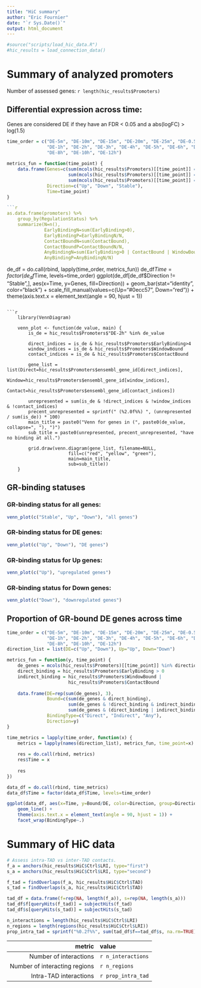 ```yaml
---
title: "HiC summary"
author: "Eric Fournier"
date: "`r Sys.Date()`"
output: html_document
---
```


```r
#source("scripts/load_hic_data.R")
#hic_results = load_connection_data()
```

# Summary of analyzed promoters

Number of assessed genes: `r length(hic_results$Promoters)`

## Differential expression across time:
Genes are considered DE if they have an FDR < 0.05 and a abs(logFC) > log(1.5)
```r
time_order = c("DE-5m", "DE-10m", "DE-15m", "DE-20m", "DE-25m", "DE-0.5h", 
               "DE-1h", "DE-2h", "DE-3h", "DE-4h", "DE-5h", "DE-6h", "DE-7h",
               "DE-8h", "DE-10h", "DE-12h")
               
metrics_fun = function(time_point) {
    data.frame(Genes=c(sum(mcols(hic_results$Promoters)[[time_point]] == "Up"),
                       sum(mcols(hic_results$Promoters)[[time_point]] == "Down"),
                       sum(mcols(hic_results$Promoters)[[time_point]] == "Stable")),
               Direction=c("Up", "Down", "Stable"),
               Time=time_point)
}

```r
as.data.frame(promoters) %>% 
    group_by(RegulationStatus) %>% 
    summarize(N=n(), 
              EarlyBindingN=sum(EarlyBinding>0), 
              EarlyBindingP=EarlyBindingN/N, 
              ContactBoundN=sum(ContactBound), 
              ContactBoundP=ContactBoundN/N,
              AnyBindingN=sum(EarlyBinding>0 | ContactBound | WindowBound),
              AnyBindingP=AnyBindingN/N)
```

de_df = do.call(rbind, lapply(time_order, metrics_fun))
de_df$Time = factor(de_df$Time, levels=time_order)
ggplot(de_df[de_df$Direction != "Stable",], aes(x=Time, y=Genes, fill=Direction)) +
    geom_bar(stat="identity", color="black") +
    scale_fill_manual(values=c(Up="#0ecc57", Down="red")) +
    theme(axis.text.x = element_text(angle = 90, hjust = 1))
```

```r
    library(VennDiagram)

    venn_plot <- function(de_value, main) {
        is_de = hic_results$Promoters$"DE-2h" %in% de_value
        
        direct_indices = is_de & hic_results$Promoters$EarlyBinding>4
        window_indices = is_de & hic_results$Promoters$WindowBound
        contact_indices = is_de & hic_results$Promoters$ContactBound
        
        gene_list = list(Direct=hic_results$Promoters$ensembl_gene_id[direct_indices],
                         Window=hic_results$Promoters$ensembl_gene_id[window_indices],
                         Contact=hic_results$Promoters$ensembl_gene_id[contact_indices])
        
        unrepresented = sum(is_de & !direct_indices & !window_indices & !contact_indices)
        precent_unrepresented = sprintf(" (%2.0f%%) ", (unrepresented / sum(is_de)) * 100)
        main_title = paste0("Venn for genes in (", paste0(de_value, collapse=", "), ")")
        sub_title = paste0(unrepresented, precent_unrepresented, "have no binding at all.")
        
        grid.draw(venn.diagram(gene_list, filename=NULL,
                       fill=c("red", "yellow", "green"),
                       main=main_title,
                       sub=sub_title))    
    }
```

## GR-binding statuses
### GR-binding status for all genes:
```r
venn_plot(c("Stable", "Up", "Down"), "all genes")
```

### GR-binding status for DE genes:
```r
venn_plot(c("Up", "Down"), "DE genes")
```

### GR-binding status for Up genes:
```r
venn_plot(c("Up"), "upregulated genes")
```

### GR-binding status for Down genes:
```r
venn_plot(c("Down"), "downregulated genes")
```

## Proportion of GR-bound DE genes across time
```r
time_order = c("DE-5m", "DE-10m", "DE-15m", "DE-20m", "DE-25m", "DE-0.5h", 
               "DE-1h", "DE-2h", "DE-3h", "DE-4h", "DE-5h", "DE-6h", "DE-7h",
               "DE-8h", "DE-10h", "DE-12h")
direction_list = list(DE=c("Up", "Down"), Up="Up", Down="Down")

metrics_fun = function(y, time_point) {
    de_genes = mcols(hic_results$Promoters)[[time_point]] %in% direction_list[[y]]
    direct_binding = hic_results$Promoters$EarlyBinding > 0
    indirect_binding = hic_results$Promoters$WindowBound |
                       hic_results$Promoters$ContactBound 
    
    data.frame(DE=rep(sum(de_genes), 3),
               Bound=c(sum(de_genes & direct_binding),
                       sum(de_genes & !direct_binding & indirect_binding),
                       sum(de_genes & (direct_binding | indirect_binding))),
               BindingType=c("Direct", "Indirect", "Any"),
               Direction=y)
}

time_metrics = lapply(time_order, function(x) {
    metrics = lapply(names(direction_list), metrics_fun, time_point=x)
               
    res = do.call(rbind, metrics)
    res$Time = x
    
    res
})

data_df = do.call(rbind, time_metrics)
data_df$Time = factor(data_df$Time, levels=time_order)

ggplot(data_df, aes(x=Time, y=Bound/DE, color=Direction, group=Direction)) +
    geom_line() +
    theme(axis.text.x = element_text(angle = 90, hjust = 1)) +
    facet_wrap(BindingType~.)
```

# Summary of HiC data

```r
# Assess intra-TAD vs inter-TAD contacts.
f_a = anchors(hic_results$HiC$Ctrl$LRI, type="first")
s_a = anchors(hic_results$HiC$Ctrl$LRI, type="second")

f_tad = findOverlaps(f_a, hic_results$HiC$Ctrl$TAD)
s_tad = findOverlaps(s_a, hic_results$HiC$Ctrl$TAD)

tad_df = data.frame(f=rep(NA, length(f_a)), s=rep(NA, length(s_a)))
tad_df$f[queryHits(f_tad)] = subjectHits(f_tad)
tad_df$s[queryHits(s_tad)] = subjectHits(s_tad)

n_interactions = length(hic_results$HiC$Ctrl$LRI)
n_regions = length(regions(hic_results$HiC$Ctrl$LRI))
prop_intra_tad = sprintf("%0.2f%%", sum(tad_df$f==tad_df$s, na.rm=TRUE) / nrow(tad_df))
```

| metric | value |
|---:|:-----|
| Number of interactions | `r n_interactions` |
| Number of interacting regions | `r n_regions` |
| Intra-TAD interactions | `r prop_intra_tad` |
